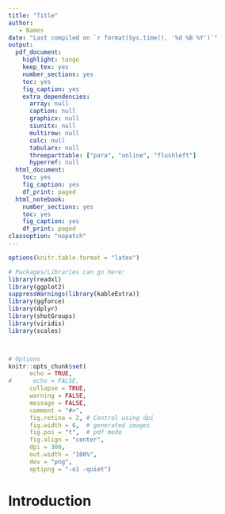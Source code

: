 ```yaml
---
title: "Title"
author:
   - Names
date: "Last compiled on `r format(Sys.time(), '%d %B %Y')`"
output:
  pdf_document:
    highlight: tango
    keep_tex: yes
    number_sections: yes
    toc: yes
    fig_caption: yes
    extra_dependencies:
      array: null
      caption: null
      graphicx: null
      siunitx: null
      multirow: null
      calc: null
      tabularx: null
      threeparttable: ["para", "online", "flushleft"]
      hyperref: null
  html_document:
    toc: yes
    fig_caption: yes
    df_print: paged
  html_notebook:
    number_sections: yes
    toc: yes
    fig_caption: yes
    df_print: paged
classoption: "nopatch"
---
```



```r

options(knitr.table.format = "latex")

# Packages/Libraries can go here:
library(readxl)
library(ggplot2)
suppressWarnings(library(kableExtra))
library(ggforce)
library(dplyr)
library(shotGroups)
library(viridis)
library(scales)



# Options
knitr::opts_chunk$set(
      echo = TRUE,
#      echo = FALSE,
      collapse = TRUE,
      warning = FALSE,
      message = FALSE,
      comment = "#>",
      fig.retina = 2, # Control using dpi
      fig.width = 6,  # generated images
      fig.pos = "t",  # pdf mode
      fig.align = "center",
      dpi = 300,
      out.width = "100%",
      dev = "png",
      optipng = "-o1 -quiet")

```


# Introduction




